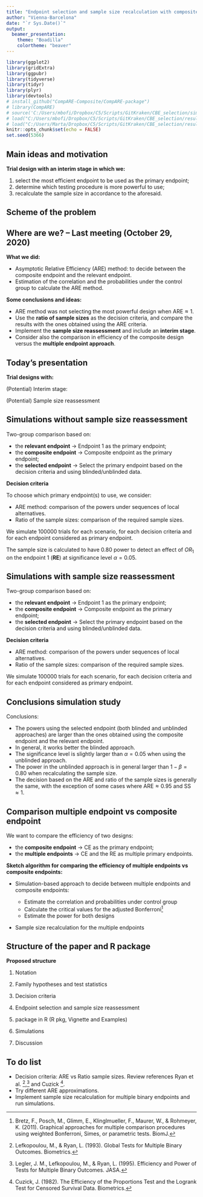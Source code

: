 ---
title: "Endpoint selection and sample size recalculation with composite binary endpoints"
author: "Vienna-Barcelona"
date: "`r Sys.Date()`"
output: 
  beamer_presentation: 
    theme: "Boadilla"
    colortheme: "beaver" 
---

```{r setup, include=FALSE}
library(ggplot2)
library(gridExtra)
library(ggpubr)
library(tidyverse)
library(tidyr)
library(plyr)
library(devtools)
# install_github("CompARE-Composite/CompARE-package")
# library(CompARE) 
# source('C:/Users/mbofi/Dropbox/C5/Scripts/GitKraken/CBE_selection/sim_functions_ce.R')
# load("C:/Users/mbofi/Dropbox/C5/Scripts/GitKraken/CBE_selection/results/results_H0_True.RData")
# load("C:/Users/Marta/Dropbox/C5/Scripts/GitKraken/CBE_selection/results/results_H0_True.RData")
knitr::opts_chunk$set(echo = FALSE)
set.seed(5366)
```

## Main ideas and motivation

\bigskip

\begin{block}{Goal}
  
  To define a theoretic-decision framework to add/drop components into a primary composite endpoint and to reassess the sample size accordingly.
  
\end{block}

\medskip

\begin{itemize}
  \item Assume composite binary  endpoint (CE) formed by two components; 
  \item Suppose that the  Endpoint 1 (called relevant endpoint (RE)) is more relevant than Endpoint 2.
\end{itemize}

\medskip

**Trial design with an interim stage in which we:**

  1.  select the most efficient endpoint to be used as the primary endpoint; 
  2.  determine which testing procedure  is more powerful to use;
  3.  recalculate the sample size in accordance to the aforesaid. 


## Scheme of the problem

\begin{figure}[h!] 
	\centering
	\includegraphics[width=0.9\linewidth]{./scheme_problem.pdf} 
\end{figure}

## Where are we? -- Last meeting (October 29, 2020) 

\begin{block}{}
Trial design in which \textcolor{blue}{\textbf{at the end of the study}} we evaluate whether to use the CE or the RE as primary endpoint;
\end{block}

<!-- Trial design in which \textcolor{blue}{\textbf{at the end of the study}}: -->
  <!-- 1. we evaluate whether to use the CE or the RE as primary endpoint; -->
  <!-- 2. we determine which testing procedure  is more powerful to use. -->
  
\small \pause 
  
**What we did:** 

  - Asymptotic Relative Efficiency (ARE) method: to decide between the composite endpoint and the relevant endpoint.
  - Estimation of the correlation and the probabilities under the control group to calculate the ARE method.
  
\pause 
  
**Some conclusions and ideas:** 
  
  - ARE method was not selecting the most powerful design when ARE$\approx 1$.
  <!-- the ARE value was in the vicinity of 1.  -->
  <!-- (i.e., when both designs had similar powers). -->
  - Use the **ratio of sample sizes** as the decision criteria, and compare the results with the ones obtained using the ARE criteria.
  - Implement the **sample size reassessment** and include an **interim stage**.
  <!-- and estimate the parameters at an **interim stage**. -->
  - Consider also the comparison in efficiency of the composite design versus the **multiple endpoint approach**.
  
\normalsize  
  
## Today's presentation

\begin{block}{}
1) \textbf{Simulation results}:  Evaluate whether to use the CE or the RE
\end{block}

<!-- Objective: Evaluate whether to use the composite endpoint or its more relevant endpoint as primary endpoint. -->

\small

**Trial designs with: **
<!-- in which \textcolor{blue}{\textbf{at the end of the study}}: -->

  (Potential) Interim stage:
  
   \begin{itemize}
    \item Decision based on blinded/unblinded data using 50\% of the initial sample size
    \item Decision based on blinded/unblinded data using 100\%  initial sample size
   \end{itemize}
    
  (Potential) Sample size reassessment
  
  \begin{itemize}
    \item With sample size recalculation based on the decision.
    \item Without sample size recalculation after the decision.
   \end{itemize} 

\pause 
  
\begin{block}{}
2) \textbf{Sketch for comparison between multiple endpoints and composite endpoint approaches} 
\end{block}  

\normalsize

## Simulations without sample size reassessment

\small

Two-group comparison based on:

  - the **relevant endpoint** $\rightarrow$  Endpoint 1 as the primary endpoint;
  - the **composite endpoint** $\rightarrow$ Composite endpoint as the primary endpoint;
  - the **selected endpoint** $\rightarrow$  Select the primary endpoint based on the decision criteria and using blinded/unblinded data. 

\pause

**Decision criteria**

To choose which primary endpoint(s) to use, we consider:

  - ARE method:  comparison of the powers under sequences of local alternatives.
  - Ratio of the sample sizes:  comparison of the required sample sizes. 


\pause

We simulate $100000$ trials for each scenario, for each decision criteria and for each endpoint considered as primary endpoint.

The sample size is calculated to have $0.80$ power to detect an effect of $OR_1$ on the endpoint 1 (**RE**) at significance level $\alpha = 0.05$. 

\normalsize


## Simulations with sample size reassessment


\small

Two-group comparison based on:

  - the **relevant endpoint** $\rightarrow$  Endpoint 1 as the primary endpoint;
  - the **composite endpoint** $\rightarrow$ Composite endpoint as the primary endpoint;
  - the **selected endpoint** $\rightarrow$  Select the primary endpoint based on the decision criteria and using blinded/unblinded data. 


**Decision criteria**

<!-- To choose which primary endpoint(s) to use, we consider: -->

  - ARE method:  comparison of the powers under sequences of local alternatives.
  - Ratio of the sample sizes:  comparison of the required sample sizes. 

We simulate $100000$ trials for each scenario, for each decision criteria and for each endpoint considered as primary endpoint.

\pause

\textcolor{red}{
The sample size is calculated to have $0.80$ power to detect an effect of $OR_*$ on the \textbf{CE} at significance level $\alpha = 0.05$.  $OR_*$ is computed based on the parameters of the composite components and assuming correlation equal 0.}


\normalsize

## Conclusions simulation study

Conclusions:

  - The powers using the selected endpoint (both blinded and unblinded approaches) are larger than the ones obtained using the composite endpoint and the relevant endpoint.  
  - In general, it works better the blinded approach.
  - The significance level is slightly larger than $\alpha =0.05$ when using the unblinded approach.
  - The power in the unblinded approach is in general larger than $1-\beta=0.80$ when recalculating the sample size.
  - The decision based on the ARE and ratio of the sample sizes is generally the same, with the exception of some cases where ARE$\approx 0.95$ and SS$\approx 1$.

## Comparison  multiple endpoint vs composite endpoint 

\small

We want to compare the efficiency of two designs:

  <!-- - the **relevant endpoint** $\rightarrow$  consider endpoint 1 as the primary endpoint; -->
  
  - the **composite endpoint** $\rightarrow$  CE as the primary endpoint;
  - the **multiple endpoints** $\rightarrow$  CE and the RE as multiple primary endpoints.

\pause 

**Sketch algorithm for comparing the efficiency of multiple endpoints vs composite endpoints:**
  
  - Simulation-based approach to decide between multiple endpoints and composite endpoints:
    
      - Estimate the correlation and probabilities under control group
      - Calculate the critical values for the adjusted Bonferroni[^1] 
      - Estimate the power for both designs
      
  - Sample size recalculation for the multiple endpoints \textcolor{red}{  $\rightarrow$ ??}
  
  [^1]: Bretz, F., Posch, M., Glimm, E., Klinglmueller, F., Maurer, W., & Rohmeyer, K. (2011). Graphical approaches for multiple comparison procedures using weighted Bonferroni, Simes, or parametric tests. BiomJ.

\normalsize

## Structure of the paper and R package

**Proposed structure**

1. Notation

2. Family hypotheses and test statistics

3. Decision criteria

4. Endpoint selection and sample size reassessment

5. \texttt{eselect} package in R (R pkg, Vignette and Examples)

6. Simulations

7. Discussion

\begin{alertblock}{}
To think about: Journal?
\end{alertblock}


## To do list

- Decision criteria: ARE vs Ratio sample sizes. Review references Ryan et al. [^2],[^3] and Cuzick [^4].
- Try different ARE approximations.
- Implement sample size recalculation for multiple binary endpoints and run simulations.

[^2]: Lefkopoulou, M., & Ryan, L. (1993). Global Tests for Multiple Binary Outcomes. Biometrics.

[^3]: Legler, J. M., Lefkopoulou, M., & Ryan, L. (1995). Efficiency and Power of Tests for Multiple Binary Outcomes. JASA.

[^4]: Cuzick, J. (1982). The Efficiency of the Proportions Test and the Logrank Test for Censored Survival Data. Biometrics. 

